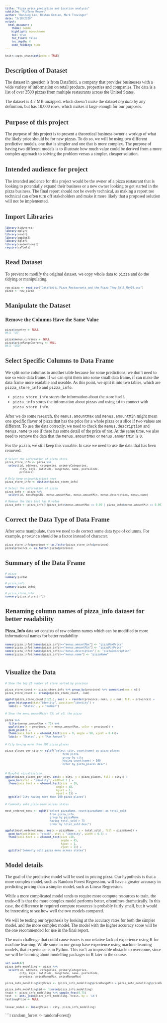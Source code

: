 ```yaml
---
title: "Pizza price prediction and Location analysis"
subtitle: "MidTerm Report"
author: "KunJung Lin, Roshan Kotian, Mark Trovinger"
date: "3/18/2020"
output: 
  html_document : 
    theme: cosmo
    highlight: monochrome
    toc: true
    toc_float: false
    toc_depth: 4
    code_folding: hide
---
```


<style>
body, h1, h2, h3, h4 {
    font-family: "Bookman", serif;
}

body {
    color: #333333;
}
a, a:hover {
    color: red;
}
pre {
    font-size: 10px;
}
</style>

```r
knitr::opts_chunk$set(echo = TRUE)
```

## Description of Dataset
The dataset in question is from Datafiniti, a company that provides businesses with a wide variety of information on retail products, properties and companies. The data is a list of over 3500 pizzas from multiple restaurants across the United States. 

The dataset is 4.7 MB unzipped, which doesn’t make the dataset *big data* by any definition, but has 10,000 rows, which makes it large enough for our purposes.  

## Purpose of this project
The purpose of this project is to present a theoretical business owner a workup of what the likely price should be for new pizzas. To do so, we will be using two different predictive models, one that is simpler and one that is more complex. The purpose of having two different models is to illustrate how much value could be derived from a more complex approach to solving the problem versus a simpler, cheaper solution.

## Intended audience for project
The intended audience for this project would be the owner of a pizza restaurant that is looking to potentially expand their business or a new owner looking to get started in the pizza business. The final report should not be overly technical, as making a report too technical can often turn off stakeholders and make it more likely that a proposed solution will not be implemented. 

## Import Libraries
```r
library(tidyverse)
library(dplyr)
library(readr)
library(ggplot2)
library(sqldf)
library(randomForest)
require(caTools)
```

## Read Dataset
To prevent to modify the original dataset, we copy whole data to `pizza` and do the tidying or manipulating.
```r
raw_pizza <- read_csv("Datafiniti_Pizza_Restaurants_and_the_Pizza_They_Sell_May19.csv")
pizza <- raw_pizza
```

## Manipulate the Dataset
### Remove the Columns Have the Same Value
```r
pizza$country <- NULL
#All "US"

pizza$menus.currency <- NULL
pizza$priceRangeCurrency <- NULL
#All "USD"
```

## Select Specific Columns to Data Frame
We split some columns to another table because for some predictions, we don't need to use so wide data frame. 
If we can split them into some small data frame, if can make the data frame more readable and useable.
As this point, we split it into two tables, which are `pizza_store_info` and `pizza_info`.

* `pizza_store_info` stores the information about the store itself.
* `pizza_info` stores the information about pizzas and using `id` to connect with `pizza_store_info`.

After we do some research, the `menus.amountMax` and `menus.amountMin` might mean one specific flavor of pizza that has the price for a whole pizza or a slice if two values are different. 
To use the data correctly, we need to check the `menus.description` and `menus.name` to see if there has some detail of the price of not.
At the same time, we also need to remove the data that the `menus.amountMax` or `menus.amountMin` is `0`.

For the `pizza`, we still keep this variable. In case we need to use the data that has been removed.
```r
# Select the information of pizza store.
pizza_store_info <- pizza %>% 
  select(id, address, categories, primaryCategories, 
         city, keys, latitude, longitude, name, postalCode, 
         province)

# Only keep unique/distinct rows 
pizza_store_info <- distinct(pizza_store_info)

# Select the information of pizza
pizza_info <- pizza %>% 
  select(id, menuPageURL, menus.amountMax, menus.amountMin, menus.description, menus.name)

# Remove the data that has 0 value
pizza_info <- pizza_info[!(pizza_info$menus.amountMax == 0.00 | pizza_info$menus.amountMin == 0.00),]
```

## Correct the Data Type of Data Frame
After some manipulate, then we need to do correct some data type of columns. 
For example, `province` should be a factor instead of character.
<!--
pizza_store_info $ categories might need do something
-->
```r
pizza_store_info$province <- as.factor(pizza_store_info$province)
pizza$province <- as.factor(pizza$province)

```
## Summary of the Data Frame
```r
# pizza
summary(pizza)

# pizza_info
summary(pizza_info)

# pizza_store_info
summary(pizza_store_info)
```

## Renaming column names of pizza_info dataset for better readability
**Pizza_Info** data set consists of raw column names which can be modified to more informational names for better readability
```r

names(pizza_info)[names(pizza_info)=="menus.amountMax"] <- "pizzaMaxPrice"
names(pizza_info)[names(pizza_info)=="menus.amountMin"] <- "pizzaMinPrice"
names(pizza_info)[names(pizza_info)=="menus.description"] <- "pizzaDescription"
names(pizza_info)[names(pizza_info)=="menus.name"] <- "pizzaName"
  
```


## Visualize the Data
```r
# Show the top 25 number of store sorted by province

pizza_store_count <- pizza_store_info %>% group_by(province) %>% summarise(num = n())
pizza_store_count <- arrange(pizza_store_count, -num)

ggplot(pizza_store_count[1:25,], aes( x = reorder(province,-num), y = num, fill = province)) + 
  geom_histogram(stat="identity", position="identity") +
  labs(x = 'States', y = "Number")

```

```r
# Show the menu.amountMax(< 75) of all the pizza

pizza %>%
  filter(menus.amountMax < 75) %>%
  ggplot(aes(x = province, y = menus.amountMax, color = province)) + 
  geom_point() +
  theme(axis.text.x = element_text(size = 9, angle = 90, vjust = 0.4))+
  labs(x = 'States', y = "Max Amount")
```



```r
# City having more than 100 pizza places

pizza_places_per_city <- sqldf("select city, count(name) as pizza_places
                                    from pizza
                                    group by city
                                    having count(name) > 100
                                    order by pizza_places desc")


# Boxplot visualization
ggplot(pizza_places_per_city, aes(x = city, y = pizza_places, fill = city)) +
  geom_bar(stat = "identity", width=0.3 ) +
  theme(axis.text.x = element_text(size  = 10,
                                angle = 45,
                                hjust = 1,
                                vjust = 1)) +
  ggtitle("City having more than 100 pizza places")

```

```r
# Commonly sold pizza menu across states

most_ordered_menu <- sqldf("select pizzaName, count(pizzaName) as total_sold
                            from pizza_info
                            group by pizzaName
                            having total_sold > 75
                            order by total_sold desc")

ggplot(most_ordered_menu, aes(x = pizzaName , y = total_sold , fill = pizzaName)) +
  geom_bar(position = "stack", stat = "identity", width = 0.5) +
  theme(axis.text.x = element_text(size =10,
                                   angle = 45,
                                   hjust = 1,
                                   vjust = 1)) +
  ggtitle("Commonly sold pizza menu across states")


```

## Model details

The goal of the predictive model will be used in pricing pizza. Our hypothesis is that a more complex model, such as Random Forest Regression, will have a greater accuracy in predicting pricing than a simpler model, such as Linear Regression. 

While a more complicated model tends to require more compute resources to train, the trade-off is that the more complex model performs better, oftentimes dramatically. In this case, the difference in required compute resources is probably fairly small, but it would be interesting to see how well the two models compared.

We will be testing our hypothesis by looking at the accuracy rates for both the simpler model, and the more complex model. The model with the higher accuracy score will be the one recommended for use in the final report.

The main challenge that could cause issues is our relative lack of experience using R for machine learning. While some in our group have experience using machine learning models, that experience is in Python. This isn't an impossible obstacle to overcome, since we will be learning about modelling packages in R later in the course.

```r
set.seed(42)
pizza_info_modelling <- pizza %>% 
  select(id, address, categories, primaryCategories, 
         city, keys, latitude, longitude, name, postalCode, 
         province, priceRangeMin, priceRangeMax)

pizza_info_modelling$avgPrice <- (pizza_info_modelling$priceRangeMin + pizza_info_modelling$priceRangeMax) / 2

pizza_info_modelling$id <- 1:nrow(pizza_info_modelling)
train <- pizza_info_modelling %>% sample_frac(0.75)
test  <- anti_join(pizza_info_modelling, train, by = 'id')
test$avgPrice <- NULL
```

```r
linear_model <- lm(avgPrice ~ city, pizza_info_modelling)
```

```r
random_forest <- randomForest()